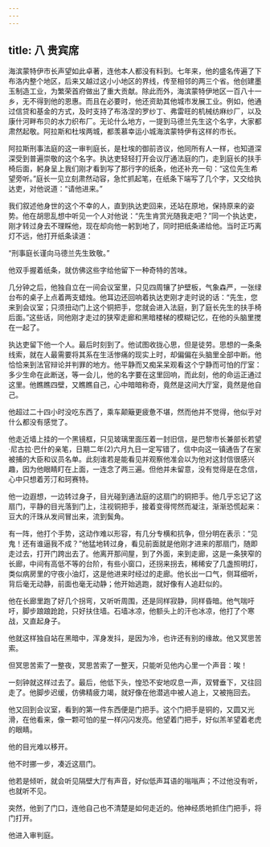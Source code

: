```yaml
---
---
---
```

title: 八 贵宾席
---





海滨蒙特伊市长声望如此卓著，连他本人都没有料到。七年来，他的盛名传遍了下布洛内整个地区，后来又越过这小小地区的界线，传至相邻的两三个省。他创建墨玉制造工业，为繁荣首府做出了重大贡献。除此而外，海滨蒙特伊地区一百八十一乡，无不得到他的恩惠。而且在必要时，他还资助其他城市发展工业。例如，他通过信贷和基金的方式，及时支持了布洛涅的罗纱丁、弗雷旺的机械纺麻纱厂，以及康什河畔布贝的水力织布厂。无论什么地方，一提到马德兰先生这个名字，大家都肃然起敬。阿拉斯和杜埃两城，都羡慕幸运小城海滨蒙特伊有这样的市长。

阿拉斯刑事法庭的这一审判庭长，是杜埃的御前咨议，他同所有人一样，也知道深深受到普遍崇敬的这个名字。执达吏轻轻打开会议厅通法庭的门，走到庭长的扶手椅后面，躬身呈上我们刚才看到写了那行字的纸条，他还补充一句：“这位先生希望旁听。”庭长一见立刻肃然动容，急忙抓起笔，在纸条下端写了几个字，又交给执达吏，对他说道：“请他进来。”

我们叙述他身世的这个不幸的人，直到执达吏回来，还站在原地，保持原来的姿势。他在胡思乱想中听见一个人对他说：“先生肯赏光随我走吧？”同一个执达吏，刚才转过身去不理睬他，现在却向他一躬到地了，同时把纸条递给他。当时正巧离灯不远，他打开纸条读道：

“刑事庭长谨向马德兰先生致敬。”

他双手握着纸条，就仿佛这些字给他留下一种奇特的苦味。

几分钟之后，他独自立在一间会议室里，只见四周镶了护壁板，气象森严，一张绿台布的桌子上点着两支蜡烛。他耳边还回响着执达吏刚才走时说的话：“先生，您来到会议室；只须扭动门上这个铜把手，您就会进入法庭，到了庭长先生的扶手椅后面。”这些话，同他刚才走过的狭窄走廊和黑暗楼梯的模糊记忆，在他的头脑里搅在一起了。

执达吏留下他一个人。最后时刻到了。他试图收拢心思，但是徒劳。思想的一条条线索，就在人最需要将其系在生活惨痛的现实上时，却偏偏在头脑里全部中断。他恰恰来到法官辩论并判罪的地方。他平静而又痴呆呆观看这个宁静而可怕的厅室：多少生命在此断送，等一会儿，他的名字要在这里回响，而此刻，他的命运正通过这里。他瞧瞧四壁，又瞧瞧自己，心中暗暗称奇，竟然是这间大厅室，竟然是他自己。

他超过二十四小时没吃东西了，乘车颠簸更疲惫不堪，然而他并不觉得，他似乎对什么都没有感觉了。

他走近墙上挂的一个黑镜框，只见玻璃里面压着一封旧信，是巴黎市长兼部长若望·尼古拉·巴什的亲笔，日期二年(2)六月九日一定写错了，信中向这一镇通告了在家被捕的大臣和议员名单。此刻谁若是能看见并观察他准会以为他对这封信很感兴趣，因为他眼睛盯在上面，一连念了两三遍。但他并未留意，没有觉得是在念信，心中只想着芳汀和珂赛特。

他一边遐想，一边转过身子，目光碰到通法庭的这扇门的铜把手。他几乎忘记了这扇门，平静的目光落到门上，注视铜把手，接着变得愕然而凝注，渐渐恐慌起来：豆大的汗珠从发间冒出来，流到鬓角。

有一阵，他打个手势，这动作难以形容，有几分专横和抗争，但分明在表示：“见鬼！还有谁逼我不成？”他猛地转过身，看见前面就是他刚才进来的那扇门，随即走过去，打开门跨出去了。他离开那间屋，到了外面，来到走廊，这是一条狭窄的长廊，中间有高低不等的台阶，有些小窗口，还拐来拐去，稀稀安了几盏照明灯，类似病房里的守夜小油灯，这是他进来时经过的走廊。他长出一口气，侧耳细听，背后毫无动静，前面也毫无动静；他开始逃跑，就好像有人追赶似的。

他在长廊里跑了好几个拐弯，又听听周围，还是同样寂静，同样昏暗。他气喘吁吁，脚步踉踉跄跄，只好扶住墙。石墙冰凉，他额头上的汗也冰凉，他打了个寒战，又直起身子。

他就这样独自站在黑暗中，浑身发抖，是因为冷，也许还有别的缘故。他又冥思苦索。

但冥思苦索了一整夜，冥思苦索了一整天，只能听见他内心里一个声音：唉！

一刻钟就这样过去了。最后，他低下头，惶恐不安地叹息一声，双臂垂下，又往回走了。他脚步迟缓，仿佛精疲力竭，就好像在他潜逃中被人追上，又被拖回去。

他又回到会议室，看到的第一件东西便是门把手。这个门把手是铜的，又圆又光滑，在他看来，像一颗可怕的星一样闪闪发亮。他望着门把手，好似羔羊望着老虎的眼睛。

他的目光难以移开。

他不时挪一步，凑近这扇门。

他若是倾听，就会听见隔壁大厅有声音，好似低声耳语的嗡嗡声；不过他没有听，也就听不见。

突然，他到了门口，连他自己也不清楚是如何走近的。他神经质地抓住门把手，将门打开。

他进入审判庭。